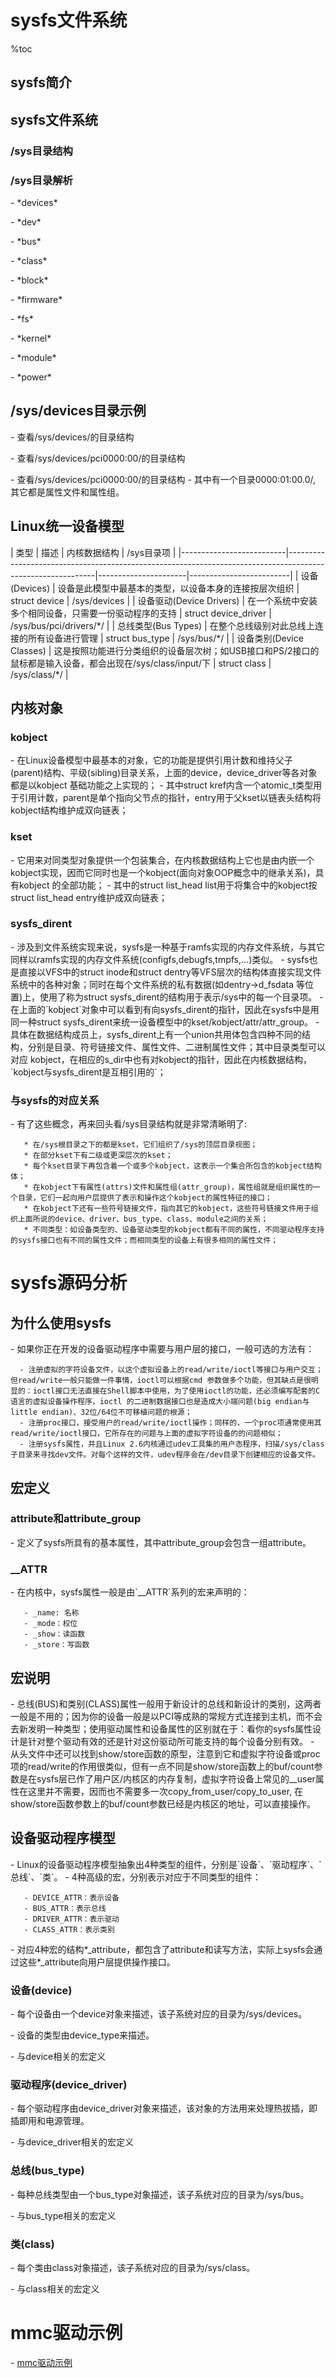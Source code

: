 = sysfs文件系统 =

%toc

== sysfs简介 ==
{{{class="brush:text"
    sysfs是Linux内核中设计较新的一种虚拟的基于内存的文件系统，它的作用与proc有些类似，
但除了与proc相同的具有查看和设定内核参数功能之外，还有为Linux统一设备模型作为管理之用。
相比于proc文件系统，使用sysfs导出内核数据的方式更为统一，并且组织的方式更好，它的设计从
proc中吸取了很多教训。本文就sysfs的挂载点/sys目录结构、其与Linux统一设备模型的关系、常见
属性文件的用法等方面对sysfs作入门介绍，并且就内核编程方面，以具体的例子来展示如何添加
sysfs支持。
}}}

== sysfs文件系统 ==
{{{class="brush:text"
    /sys下的目录结构是经过精心设计的：
    在/sys/devices下是所有设备的真实对象，包括如视频卡和以太网卡等真实的设备，也包括ACPI等
不那么显而易见的真实设备、还有tty, bonding等纯粹虚拟的设备；在其它目录如class, bus等中则在
分类的目录中含有大量对devices中真实对象引用的符号链接文件。
}}}

=== /sys目录结构 ===
{{{class="brush:bash"
$ ls -F /sys
block/  bus/  class/  dev/  devices/  firmware/  fs/  kernel/  module/  power/
}}}

=== /sys目录解析 ===
- *devices*
{{{class="brush:text"
    这是内核对系统中所有设备的分层次表达模型，也是/sys文件系统管理设备的最重要的目录结构，
下文会对它的内部结构作进一步分析；
}}}

- *dev*
{{{class="brush:text"
    这个目录下维护一个按字符设备和块设备的主次号码(major:minor)链接到真实的设备(/sys/devices下)
的符号链接文件，它是在内核 2.6.26 首次引入；
}}}

- *bus*
{{{class="brush:text"
    这是内核设备按总线类型分层放置的目录结构，devices中的所有设备都是连接于某种总线之下，在这里的
每一种具体总线之下可以找到每一个具体设备的符号链接，它也是构成Linux统一设备模型的一部分；
}}}

- *class*
{{{class="brush:text"
    这是按照设备功能分类的设备模型，如：系统所有输入设备都会出现在/sys/class/input之下，而不论它们
是以何种总线连接到系统。它也是构成Linux统一设备模型的一部分；
}}}

- *block*
{{{class="brush:text"
    这里是系统中当前所有的块设备所在，按照功能来说放置在/sys/class之下会更合适，但只是由于历史遗留
因素而一直存在于/sys/block, 但从2.6.22开始就已标记为过时，只有在打开了CONFIG_SYSFS_DEPRECATED配置下
编译才会有这个目录的存在，并且在2.6.26内核中已正式移到/sys/class/block,旧的接口/sys/block为了向后兼
容保留存在，但其中的内容已经变为指向它们在/sys/devices/中真实设备的符号链接文件；
}}}

- *firmware*
{{{class="brush:text"
    这里是系统加载固件机制的对用户空间的接口，关于固件有专用于固件加载的一套API，在附录LDD3一书中有
关于内核支持固件加载机制的更详细的介绍；
}}}

- *fs*
{{{class="brush:text"
    这里按照设计是用于描述系统中所有文件系统，包括文件系统本身和按文件系统分类存放的已挂载点，
但目前只有fuse，gfs2等少数文件系统支持sysfs接口，一些传统的虚拟文件系统(VFS)层次控制参数仍然
在sysctl(/proc/sys/fs)接口中；
}}}

- *kernel*
{{{class="brush:text"
    这里是内核所有可调整参数的位置，目前只有uevent_helper, kexec_loaded, mm, 和新式的slab分配器等
几项较新的设计在使用它，其它内核可调整参数仍然位于sysctl(/proc/sys/kernel)接口中；
}}}

- *module*
{{{class="brush:text"
    这里有系统中所有模块的信息，不论这些模块是以内联(inlined)方式编译到内核映像文件(vmlinuz)中
还是编译为外部模块(ko文件)，都可能会出现在/sys/module 中：
    * 编译为外部模块(ko文件)在加载后会出现对应的/sys/module/<module_name>/, 并且在这个目录下会
出现一些属性文件和属性目录来表示此外部模块的一些信息，如版本号、加载状态、所提供的驱动程序等；
    * 编译为内联方式的模块则只在当它有非0属性的模块参数时会出现对应的/sys/module/<module_name>, 
这些模块的可用参数会出现在/sys/modules/<modname>/parameters/<param_name>中，
        ** 如/sys/module/printk/parameters/time这个可读写参数控制着内联模块printk在打印内核消息时
是否加上时间前缀；
        ** 所有内联模块的参数也可以由"<module_name>.<param_name>=<value>"的形式写在内核启动参数上，
如启动内核时加上参数"printk.time=1"与向"/sys/module/printk/parameters/time"写入1的效果相同；
    * 没有非0属性参数的内联模块不会出现于此。
}}}

- *power*
{{{class="brush:text"
    这里是系统中电源选项，这个目录下有几个属性文件可以用于控制整个机器的电源状态，
如可以向其中写入控制命令让机器关机、重启等。
}}}

== /sys/devices目录示例 ==
- 查看/sys/devices/的目录结构
{{{class="brush:bash"
$ ls -F /sys/devices/
isa/  LNXSYSTM:00/  pci0000:00/  platform/  pnp0/  pnp1/  system/  virtual/
}}}

- 查看/sys/devices/pci0000:00/的目录结构
{{{class="brush:bash"
$ ls -F /sys/devices/pci0000:00/
0000:00:00.0/  0000:00:02.5/  0000:00:03.1/  0000:00:0e.0/   power/
0000:00:01.0/  0000:00:02.7/  0000:00:03.2/  firmware_node@  uevent
0000:00:02.0/  0000:00:03.0/  0000:00:03.3/  pci_bus/
}}}

- 查看/sys/devices/pci0000:00/的目录结构
- 其中有一个目录0000:01:00.0/, 其它都是属性文件和属性组。
{{{class="brush:bash"
$ ls -F /sys/devices/pci0000:00/0000:00:01.0/
0000:01:00.0/         device         local_cpus  power/            subsystem_vendor
broken_parity_status  enable         modalias    resource          uevent
class                 irq            msi_bus     subsystem@        vendor
config                local_cpulist  pci_bus/    subsystem_device
}}}

{{http:pic/sysfs.png}}

== Linux统一设备模型 ==
{{{class="brush:text"
    在Linux 2.5内核的开发过程中，人们设计了一套新的设备模型，目的是为了对计算机上的所有设备
进行统一地表示和操作，包括设备本身和设备之间的连接关系。这个模型是在分析了PCI和USB的总线驱动
过程中得到的，这两个总线类型能代表当前系统中的大多数设备类型，它们都有完善的热挺拔机制和电源
管理的支持，也都有级连机制的支持，以桥接的PCI/USB总线控制器的方式可以支持更多的PCI/USB设备。
为了给所有设备添加统一的电源管理的支持，而不是让每个设备中去独立实现电源管理的支持，人们考虑的
是如何尽可能地重用代码；而且在有层次模型的PCI/USB总线中，必须以合理形式展示出这个层次关系，
这也是电源管理等所要求的必须有层次结构。

    如在一个典型的PC系统中，中央处理器(CPU)能直接控制的是PCI总线设备，而USB总线设备是以一个PCI
设备(PCI-USB桥)的形式接入在PCI总线设备上，外部USB设备再接入在USB总线设备上；当计算机执行挂起
(suspend)操作时，Linux内核应该以“外部USB设备->USB总线设备->PCI总线设备”的顺序通知每一个设备将电
源挂起；执行恢复(resume)时则以相反的顺序通知；反之如果不按此顺序则将有设备得不到正确的电源状态
变迁的通知，将无法正常工作。

    sysfs是在这个Linux统一设备模型的开发过程中的一项副产品。为了将这些有层次结构的设备以用户程序可见
的方式表达出来，人们很自然想到了利用文件系统的目录树结构（这是以UNIX方式思考问题的基础，一切都是
文件！）在这个模型中，有几种基本类型，它们的对应关系见下表：
}}}

| 类型                     | 描述                                                                                                       | 内核数据结构         | /sys目录项              |
|--------------------------|------------------------------------------------------------------------------------------------------------|----------------------|-------------------------|
| 设备(Devices)            | 设备是此模型中最基本的类型，以设备本身的连接按层次组织                                                     | struct device        | /sys/devices            |
| 设备驱动(Device Drivers) | 在一个系统中安装多个相同设备，只需要一份驱动程序的支持                                                     | struct device_driver | /sys/bus/pci/drivers/*/ |
| 总线类型(Bus Types)      | 在整个总线级别对此总线上连接的所有设备进行管理                                                             | struct bus_type      | /sys/bus/*/             |
| 设备类别(Device Classes) | 这是按照功能进行分类组织的设备层次树；如USB接口和PS/2接口的鼠标都是输入设备，都会出现在/sys/class/input/下 | struct class         | /sys/class/*/           |

== 内核对象 ==
=== kobject ===
- 在Linux设备模型中最基本的对象，它的功能是提供引用计数和维持父子(parent)结构、平级(sibling)目录关系，上面的device，device_driver等各对象都是以kobject 基础功能之上实现的；
- 其中struct kref内含一个atomic_t类型用于引用计数，parent是单个指向父节点的指针，entry用于父kset以链表头结构将kobject结构维护成双向链表；
{{{class="brush:c"
struct kobject {
    const char              *name;
    struct list_head        entry;
    struct kobject          *parent;
    struct kset             *kset;
    struct kobj_type        *ktype;
    struct sysfs_dirent     *sd;
    struct kref             kref;
    unsigned int state_initialized:1;
    unsigned int state_in_sysfs:1;
    unsigned int state_add_uevent_sent:1;
    unsigned int state_remove_uevent_sent:1;
}; 
}}}

=== kset ===
- 它用来对同类型对象提供一个包装集合，在内核数据结构上它也是由内嵌一个kobject实现，因而它同时也是一个kobject(面向对象OOP概念中的继承关系)，具有kobject 的全部功能；
- 其中的struct list_head list用于将集合中的kobject按struct list_head entry维护成双向链表；
{{{class="brush:c"
struct kset {
    struct list_head list;
    spinlock_t list_lock;
    struct kobject kobj;
    struct kset_uevent_ops *uevent_ops;
}; 
}}}

=== sysfs_dirent ===
- 涉及到文件系统实现来说，sysfs是一种基于ramfs实现的内存文件系统，与其它同样以ramfs实现的内存文件系统(configfs,debugfs,tmpfs,...)类似。
- sysfs也是直接以VFS中的struct inode和struct dentry等VFS层次的结构体直接实现文件系统中的各种对象；同时在每个文件系统的私有数据(如dentry->d_fsdata 等位置)上，使用了称为struct sysfs_dirent的结构用于表示/sys中的每一个目录项。
- 在上面的`kobject`对象中可以看到有向sysfs_dirent的指针，因此在sysfs中是用同一种struct sysfs_dirent来统一设备模型中的kset/kobject/attr/attr_group。
- 具体在数据结构成员上，sysfs_dirent上有一个union共用体包含四种不同的结构，分别是目录、符号链接文件、属性文件、二进制属性文件；其中目录类型可以对应 kobject，在相应的s_dir中也有对kobject的指针，因此在内核数据结构，`kobject与sysfs_dirent是互相引用的`；
{{{class="brush:c"
struct sysfs_dirent {
    atomic_t                s_count;
    atomic_t                s_active;
    struct sysfs_dirent     *s_parent;
    struct sysfs_dirent     *s_sibling;
    const char              *s_name;

    union {
        struct sysfs_elem_dir       s_dir;
        struct sysfs_elem_symlink   s_symlink;
        struct sysfs_elem_attr      s_attr;
        struct sysfs_elem_bin_attr  s_bin_attr;
    };

    unsigned int    s_flags;
    ino_t           s_ino;
    umode_t         s_mode;
    struct iattr    *s_iattr;
};
}}}

=== 与sysfs的对应关系 ===
- 有了这些概念，再来回头看/sys目录结构就是非常清晰明了:
    * 在/sys根目录之下的都是kset，它们组织了/sys的顶层目录视图；
    * 在部分kset下有二级或更深层次的kset；
    * 每个kset目录下再包含着一个或多个kobject，这表示一个集合所包含的kobject结构体；
    * 在kobject下有属性(attrs)文件和属性组(attr_group)，属性组就是组织属性的一个目录，它们一起向用户层提供了表示和操作这个kobject的属性特征的接口；
    * 在kobject下还有一些符号链接文件，指向其它的kobject，这些符号链接文件用于组织上面所说的device、driver、bus_type、class、module之间的关系；
    * 不同类型：如设备类型的、设备驱动类型的kobject都有不同的属性，不同驱动程序支持的sysfs接口也有不同的属性文件；而相同类型的设备上有很多相同的属性文件；

= sysfs源码分析 =

== 为什么使用sysfs ==
- 如果你正在开发的设备驱动程序中需要与用户层的接口，一般可选的方法有：
   - 注册虚拟的字符设备文件，以这个虚拟设备上的read/write/ioctl等接口与用户交互；但read/write一般只能做一件事情，ioctl可以根据cmd 参数做多个功能，但其缺点是很明显的：ioctl接口无法直接在Shell脚本中使用，为了使用ioctl的功能，还必须编写配套的C语言的虚拟设备操作程序，ioctl 的二进制数据接口也是造成大小端问题(big endian与little endian)、32位/64位不可移植问题的根源；
   - 注册proc接口，接受用户的read/write/ioctl操作；同样的，一个proc项通常使用其read/write/ioctl接口，它所存在的问题与上面的虚拟字符设备的的问题相似；
   - 注册sysfs属性，并且Linux 2.6内核通过udev工具集的用户态程序，扫描/sys/class子目录来寻找dev文件。对每个这样的文件，udev程序会在/dev目录下创建相应的设备文件。

== 宏定义 ==

=== attribute和attribute_group ===
- 定义了sysfs所具有的基本属性，其中attribute_group会包含一组attribute。
{{{class="brush:c"
// 头文件include/linux/sysfs.h

// attribute
/* FIXME
 * The *owner field is no longer used.
 * x86 tree has been cleaned up. The owner
 * attribute is still left for other arches.
 */
struct attribute {
	const char		*name;
	struct module	*owner;
	mode_t			mode;
};

// attribute_group
struct attribute_group {
	const char		    *name;
	mode_t			    (*is_visible)(struct kobject *,
					      struct attribute *, int);
	struct attribute	**attrs;
};
}}}

=== __ATTR ===
- 在内核中，sysfs属性一般是由`__ATTR`系列的宏来声明的：
    - _name: 名称
    - _mode：权位
    - _show：读函数
    - _store：写函数

{{{class="brush:c"
// 头文件include/linux/sysfs.h
// __ATTR
#define __ATTR(_name,_mode,_show,_store) { \
	.attr = {.name = __stringify(_name), .mode = _mode },	\
	.show	= _show,					\
	.store	= _store,					\
}

// __ATTR_RO
#define __ATTR_RO(_name) { \
	.attr	= { .name = __stringify(_name), .mode = 0444 },	\
	.show	= _name##_show,					\
}

#define __ATTR_NULL { .attr = { .name = NULL } }
}}}

== 宏说明 ==
- 总线(BUS)和类别(CLASS)属性一般用于新设计的总线和新设计的类别，这两者一般是不用的；因为你的设备一般是以PCI等成熟的常规方式连接到主机，而不会去新发明一种类型；使用驱动属性和设备属性的区别就在于：看你的sysfs属性设计是针对整个驱动有效的还是针对这份驱动所可能支持的每个设备分别有效。
- 从头文件中还可以找到show/store函数的原型，注意到它和虚拟字符设备或proc项的read/write的作用很类似，但有一点不同是show/store函数上的buf/count参数是在sysfs层已作了用户区/内核区的内存复制，虚拟字符设备上常见的__user属性在这里并不需要，因而也不需要多一次copy_from_user/copy_to_user, 在show/store函数参数上的buf/count参数已经是内核区的地址，可以直接操作。

== 设备驱动程序模型 ==
- Linux的设备驱动程序模型抽象出4种类型的组件，分别是`设备`、`驱动程序`、`总线`、`类`。
- 4种高级的宏，分别表示对应于不同类型的组件：
    - DEVICE_ATTR：表示设备
    - BUS_ATTR：表示总线
    - DRIVER_ATTR：表示驱动
    - CLASS_ATTR：表示类别 
- 对应4种宏的结构*_attribute，都包含了attribute和读写方法，实际上sysfs会通过这些*_attribute向用户层提供操作接口。

=== 设备(device) ===
- 每个设备由一个device对象来描述，该子系统对应的目录为/sys/devices。
{{{class="brush:c"
struct device {
    ......
	struct device		*parent;

	struct kobject kobj;
	struct device_type	*type;

    ......
	struct bus_type	*bus;		    /* type of bus device is on */
	struct device_driver *driver;	/* which driver has allocated this device */
};
}}}

- 设备的类型由device_type来描述。
{{{class="brush:c"
struct device_type {
	const char *name;
	struct attribute_group **groups;
	int (*uevent)(struct device *dev, struct kobj_uevent_env *env);
	void (*release)(struct device *dev);

	int (*suspend)(struct device *dev, pm_message_t state);
	int (*resume)(struct device *dev);

	struct dev_pm_ops *pm;
};
}}}

- 与device相关的宏定义
{{{class="brush:c"
// DEVICE_ATTR
struct device_attribute {
	struct attribute	attr;
	ssize_t (*show)(struct device *dev, struct device_attribute *attr,
			char *buf);
	ssize_t (*store)(struct device *dev, struct device_attribute *attr,
			 const char *buf, size_t count);
};

#define DEVICE_ATTR(_name, _mode, _show, _store) \
struct device_attribute dev_attr_##_name = __ATTR(_name, _mode, _show, _store)
}}}

=== 驱动程序(device_driver) ===
- 每个驱动程序由device_driver对象来描述，该对象的方法用来处理热拔插，即插即用和电源管理。
{{{class="brush:c"
struct device_driver {
	const char		*name;
	struct bus_type		*bus;

	struct module		*owner;
	const char		*mod_name;	/* used for built-in modules */

	bool suppress_bind_attrs;	/* disables bind/unbind via sysfs */

	int (*probe) (struct device *dev);
	int (*remove) (struct device *dev);
	void (*shutdown) (struct device *dev);
	int (*suspend) (struct device *dev, pm_message_t state);
	int (*resume) (struct device *dev);
	const struct attribute_group **groups;

	const struct dev_pm_ops *pm;

	struct driver_private *p;
};
}}}

- 与device_driver相关的宏定义
{{{class="brush:c"
// DRIVER_ATTR
struct driver_attribute {
	struct attribute attr;
	ssize_t (*show)(struct device_driver *driver, char *buf);
	ssize_t (*store)(struct device_driver *driver, const char *buf,
			 size_t count);
};

#define DRIVER_ATTR(_name, _mode, _show, _store)	\
struct driver_attribute driver_attr_##_name =		\
	__ATTR(_name, _mode, _show, _store)
}}}

=== 总线(bus_type) ===
- 每种总线类型由一个bus_type对象描述，该子系统对应的目录为/sys/bus。
{{{class="brush:c"
struct bus_type {
	const char		*name;
	struct bus_attribute	*bus_attrs;
	struct device_attribute	*dev_attrs;
	struct driver_attribute	*drv_attrs;

	int (*match)(struct device *dev, struct device_driver *drv);
	int (*uevent)(struct device *dev, struct kobj_uevent_env *env);
	int (*probe)(struct device *dev);
	int (*remove)(struct device *dev);
	void (*shutdown)(struct device *dev);

	int (*suspend)(struct device *dev, pm_message_t state);
	int (*resume)(struct device *dev);

	const struct dev_pm_ops *pm;

	struct bus_type_private *p;
};
}}}

- 与bus_type相关的宏定义
{{{class="brush:c"
// BUS_ATTR
struct bus_attribute {
	struct attribute	attr;
	ssize_t (*show)(struct bus_type *bus, char *buf);
	ssize_t (*store)(struct bus_type *bus, const char *buf, size_t count);
};

#define BUS_ATTR(_name, _mode, _show, _store)	\
struct bus_attribute bus_attr_##_name = __ATTR(_name, _mode, _show, _store)
}}}

=== 类(class) ===
- 每个类由class对象描述，该子系统对应的目录为/sys/class。
{{{class="brush:c"
struct class {
	const char		*name;
	struct module	*owner;

	struct class_attribute		*class_attrs;
	struct device_attribute		*dev_attrs;
	struct kobject			    *dev_kobj;

	int (*dev_uevent)(struct device *dev, struct kobj_uevent_env *env);
	char *(*devnode)(struct device *dev, mode_t *mode);

	void (*class_release)(struct class *class);
	void (*dev_release)(struct device *dev);

	int (*suspend)(struct device *dev, pm_message_t state);
	int (*resume)(struct device *dev);

	const struct kobj_ns_type_operations *ns_type;
	const void *(*namespace)(struct device *dev);

	const struct dev_pm_ops *pm;

	struct class_private *p;
};
}}}

- 与class相关的宏定义
{{{class="brush:c"
// CLASS_ATTR
struct class_attribute {
	struct attribute attr;
	ssize_t (*show)(struct class *class, char *buf);
	ssize_t (*store)(struct class *class, const char *buf, size_t count);
};

#define CLASS_ATTR(_name, _mode, _show, _store)			\
struct class_attribute class_attr_##_name = __ATTR(_name, _mode, _show, _store)
}}}

= mmc驱动示例 =
- [[mmc驱动示例]]
